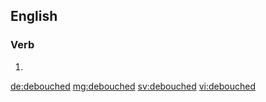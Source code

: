==English==

===Verb===
{{head|en}}

# {{en-past of|debouche}}

[[de:debouched]]
[[mg:debouched]]
[[sv:debouched]]
[[vi:debouched]]